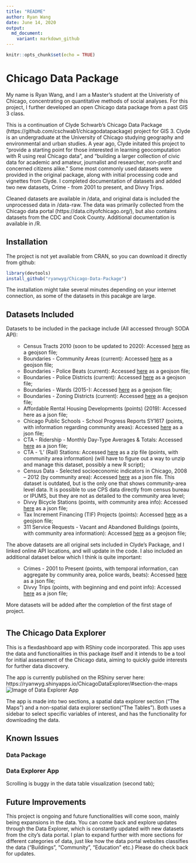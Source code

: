 ```yaml
---
title: "README"
author: Ryan Wang
date: June 14, 2020
output:
  md_document:
    variant: markdown_github
---
```


```r
knitr::opts_chunk$set(echo = TRUE)
```

# Chicago Data Package

 <!-- badges: start -->
 <!-- badges: end -->

My name is Ryan Wang, and I am a Master's student at the Univeristy of Chicago, concentrating on quantitative methods of social analyses. For this project, I further developed an open Chicago data package from a past GIS 3 class.

This is a continuation of Clyde Schwarb's Chicago Data Package (https://github.com/cschwab1/chicagodatapackage) project for GIS 3. Clyde is an undergraduate at the University of Chicago studying geography and environmental and urban studies. A year ago, Clyde initated this project to "provide a starting point for those interested in learning geocomputation with R using real Chicago data", and "building a larger collection of civic data for academic and amateur, journalist and researcher, non-profit and concerned citizens alike." Some most commonly used datasets were provided in the original package, along with initial processing code and vignettes from Clyde. I completed documentation of datasets and added two new datasets, Crime - from 2001 to present, and Divvy Trips.

Cleaned datasets are available in /data, and original data is included the unprocessed data in /data-raw. The data was primarily collected from the Chicago data portal (https://data.cityofchicago.org/), but also contains datasets from the CDC and Cook County. Additional documentation is available in /R. 

## Installation
The project is not yet available from CRAN, so you can download it directly from github:
```r
library(devtools)
install_github("ryanwyg/Chicago-Data-Package")
```
The installation might take several minutes depending on your internet connection, as some of the datasets in this pacakge are large.

## Datasets Included
 <p><span>Datasets to be included in the package include (All accessed through SODA API):</span></p>
 <ul>
 <ul>
 <li><span>Census Tracts 2010 (soon to be updated to 2020): Accessed <a href="https://data.cityofchicago.org/Facilities-Geographic-Boundaries/Boundaries-Census-Tracts-2010/5jrd-6zik"><span>here</span></a> as a </span><span>geojson</span><span> file;</span></li>
 <li><span>Boundaries - Community Areas (current): Accessed <a href="https://data.cityofchicago.org/Facilities-Geographic-Boundaries/Boundaries-Community-Areas-current-/cauq-8yn6"><span>here</span></a> as a </span><span>geojson</span><span> file;</span></li>
 <li><span>Boundaries - Police Beats (current): Accessed <a href="https://data.cityofchicago.org/Public-Safety/Boundaries-Police-Beats-current-/aerh-rz74"><span>here</span></a> as a </span><span>geojson</span><span> file;</span></li>
 <li><span>Boundaries - Police Districts (current): Accessed <a href="https://data.cityofchicago.org/Public-Safety/Boundaries-Police-Districts-current-/fthy-xz3r"><span>here</span></a> as a </span><span>geojson</span><span> file;</span></li>
 <li><span>Boundaries - Wards (2015-): Accessed <a href="https://data.cityofchicago.org/Facilities-Geographic-Boundaries/Boundaries-Wards-2015-/sp34-6z76"><span>here</span></a> as a </span><span>geojson</span><span> file;</span></li>
 <li><span>Boundaries - Zoning Districts (current): Accessed <a href="https://data.cityofchicago.org/Community-Economic-Development/Boundaries-Zoning-Districts-current-/7cve-jgbp"><span>here</span></a> as a </span><span>geojson</span><span> file;</span></li>
 <li><span>Affordable Rental Housing Developments (points) (2019): Accessed </span><span>here</span><span> as a </span><span>json</span><span> file;</span></li>
 <li><span>Chicago Public Schools - School Progress Reports SY1617 (points, with information regarding community areas): Accessed <a href="https://data.cityofchicago.org/resource/cp7s-7gxg.json"><span>here</span></a> as a </span><span>json</span><span> file;</span></li>
 <li><span>CTA - Ridership - Monthly Day-Type Averages &amp; Totals: Accessed <a href="https://data.cityofchicago.org/Transportation/CTA-Ridership-Bus-Routes-Monthly-Day-Type-Averages/bynn-gwxy"><span>here</span></a> as a </span><span>json</span><span> file;</span></li>
 <li><span>CTA - 'L' (Rail) Stations: Accessed <a href="https://data.cityofchicago.org/Transportation/CTA-L-Rail-Stations-Shapefile/vmyy-m9qj"><span>here</span></a> as a </span><span>zip</span><span> file (points, with community area information) (will have to figure out a way to unzip and manage this dataset, possibly a new R script);</span></li>
 <li><span>Census Data - Selected socioeconomic indicators in Chicago, 2008 &ndash; 2012 (by community area): Accessed <a href="https://data.cityofchicago.org/resource/kn9c-c2s2.json"><span>here</span></a> as a </span><span>json</span><span> file. This dataset is outdated, but is the only one that shows community-area level data. It is possible to use CPS data directly from census bureau or IPUMS, but they are not as detailed to the community area level;</span></li>
 <li><span>Divvy Bicycle Stations (points, with community area info): Accessed <a href="https://data.cityofchicago.org/resource/bbyy-e7gq.json"><span>here</span></a> as a </span><span>json</span><span> file;</span></li>
 <li><span>Tax Increment Financing (TIF) Projects (points): Accessed <a href="https://data.cityofchicago.org/Community-Economic-Development/Tax-Increment-Financing-TIF-Projects-Map/v3a3-hhqn"><span>here</span></a> as a </span><span>geojson</span><span> file;</span></li>
 <li><span>311 Service Requests - Vacant and Abandoned Buildings (points, with community area information): Accessed <a href="https://data.cityofchicago.org/Service-Requests/311-Service-Requests-Vacant-and-Abandoned-Building/d9re-tmpw"><span>here</span></a> as a </span><span>geojson</span><span> file;</span></li>
 </ul>
 </ul>
 <p><span>The above datasets are all original sets included in Clyde&rsquo;s Package, and I linked online API locations, and will update in the code. I also included an additional dataset below which I think is quite important:</span></p>
 <ul>
 <ul>
 <li><span>Crimes - 2001 to Present (points, with temporal information, can aggregate by community area, police wards, beats): Accessed <a href="https://data.cityofchicago.org/Public-Safety/Crimes-Map/dfnk-7re6"><span>here</span></a> as a </span><span>json</span><span> file;</span></li>
 <li><span>Divvy Trips (points, with beginning and end point info): Accessed <a href="https://data.cityofchicago.org/resource/fg6s-gzvg.json"><span>here</span></a> as a </span><span>json</span><span> file;</span></li>
 </ul>
 </ul>
 <p><span>More datasets will be added after the completion of the first stage of project.</span></p>
 
#   

## The Chicago Data Explorer
This is a flexdashboard app with RShiny code incorporated. This app uses the data and functionalities in this package itself and it intends to be a tool for initial assessment of the Chicago data, aiming to quickly guide interests for further data discovery.

The app is currently published on the RShiny server here: https://ryanwyg.shinyapps.io/ChicagoDataExplorer/#section-the-maps
![Image of Data Explorer App](https://github.com/ryanwyg/Chicago-Data-Package/blob/master/ChicagoDataExplorer.png)

The app is made into two sections, a spatial data explorer section ("The Maps") and a non-spatial data explorer section("The Tables"). Both uses a sidebar to select specific variables of interest, and has the functionality for downloading the data.

## Known Issues
### Data Package

### Data Explorer App
Scrolling is buggy in the data table visualization (second tab);

## Future Improvements
This project is ongoing and future functionalities will come soon, mainly being expansions in the data. You can come back and explore updates through the Data Explorer, which is constantly updated with new datasets from the city's data portal. I plan to expand further with more sections for different categories of data, just like how the data portal websites classifies the data ("Buildings", "Community", "Education" etc.) Please do check back for updates.
